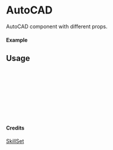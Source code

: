 
<Meta of={AutoCAD} title="SkillSet/AutoCAD" />

# AutoCAD

AutoCAD component with different props.

#### Example

<Canvas of={AutoCAD.Primary} />

## Usage

```ts
import { AutoCAD } from "yadl-ui";

const Example = () => {
  return (
      <AutoCAD />
  );
};

export default Example;
```

#### Credits
[SkillSet](https://skillicons.dev)
